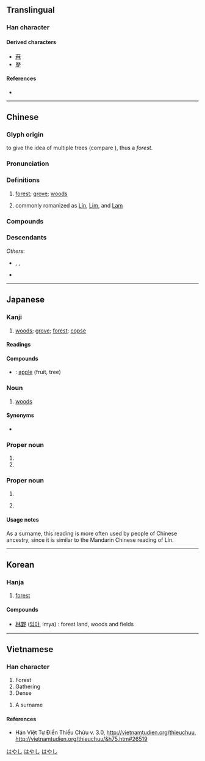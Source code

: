 {{character info/new}}
{{character info/new|0xf9f4}}
==Translingual==
{{stroke order|strokes=8}}

===Han character===
{{Han char|rn=75|rad=木|as=04|sn=8|four=44990|canj=DD|ids=⿰木木}}

====Derived characters====
* [[菻]]
* [[歴]] {{qualifier|in Japanese shinjitai}}

====References====
* {{Han ref|kx=0516.050|dkj=14551|dj=0903.190|hdz=21164.070|uh=6797|ud=26519|bh=AA4C|bd=43596}}

----

==Chinese==
{{zh-forms}}

===Glyph origin===
{{Han etym}}
{{zh-etym-double|木|tree}} to give the idea of multiple trees (compare {{zh-l|*森}}), thus a ''forest''.

===Pronunciation===
{{zh-pron
|m=lín
|m-s=
|c=lam4
|c-t=
|g=
|h=pfs=lìm;gd=lim2
|j=
|mb=lâng
|md=
|mn=nâ/lîm
|mn_note=nâ - vernacular; lîm - literary (surname)
|mn-t=na5/lim5
|mn-t_note=na5 - vernacular; lim5 - literary (surname)
|w=
|x=
|mc=y
|oc=y
|cat=n,pn
}}

===Definitions===
{{zh-hanzi}}

# [[forest]]; [[grove]]; [[woods]]
# {{surname|lang=zh|dot=,}} commonly romanized as [[Lin]], [[Lim]], and [[Lam]]

===Compounds===
{{zh-der|森林:forest|少林:Shaolin|吉林:Jilin|林檎|林林總總:numerous; in great abundance|雨林:rainforest|盤尼西林:penicillin|樹林:forest; woods|御林軍:the troops responsible for protecting the capital or the emperor|林業:forestry|林場:forestry center; tree farm|儒林|平地松林|幼學瓊林|少林寺|凡士林|奧林匹克|儒林外史|七林林|北林|字林|何氏語林|保留林|叢林|保林|山林|公有林|丕林島|封山育林|保安林|原始林|少林派|平林|息影林泉|息影園林|城市山林|布魯克林|喬林|中林|上林賦|快活林|壬林|坪林|常綠林|固沙林|原生林|巴林|上林苑|峰林|山林文學|山林屠販|士林|意林|少林拳|哈林式|單純林|寒林|同林鳥|孔林|七留七林|奧林比亞|尸陀林|園林|國有林|刀山劍林|天然林|亭林先生|和林|幼林|布林代數|易林|林蔭蔽天|春林|林子|瓊林宴|林苑|林黛玉|把臂入林|林型|林區|文林|林蔭|林下風致|林浪|槍林彈雨|柏林圍牆|林下風氣|林內鄉|林壑|林薄|林蔭大道|檀林|東林黨|森林法|林口|洛林|林下風範|次生林|福馬林|成材林|林郎|柏林劇團|杉林溪|瓊林玉質|瑤林瓊樹|柏林會議|林梢|氨基比林|林帶|林相|桂林一枝|東柏林|混合林|松林|林表|林宗巾|窮猿投林|窮猿奔林|穆思林|法苑珠林|株林|禁林|永續林|林冲夜奔|禪林|森林浴|碑林|林園大道|石林|成林|林口臺地|盜林|林班|林產|林濤|榛林|林慚澗愧|焚林而畋|林琅|森林學|故林|獨木不林|柏林樂派|柏林|林莽|杏林春暖|瓊林苑|瓊林玉樹|林立|林藪|桂林|東林書院|林投姐|眾議成林|焚林而田|林下|曼陀林|林務|焚林之求|棘林|空林|林杪|林衣|林泉|林地|海防林|格林童話|柏林影展|柏林大學|格林威治|瓊林|池魚林木|書林|水泥叢林|歸林|林邊鄉|武林舊事|林麓|林離|林籟|林無靜樹|林木|林投|林家花園|林園|杏林|西柏林|防風林|綠林|綠林大盜|聲振林木|都柏林|落葉林|造林|迦羅林朝|詩入雞林|藝林|防護林|言談林藪|防霜林|翰林|老林|陰丹士林|綠林好漢|綠林兵|茂林深竹|蜜林檎|舞林高手|芳林|雲林|農林|經濟林|羽林軍|竹林七賢|菲林|黑森林|雲林寺|鶴林玉露|鶴林|道林紙|笑林|醫林改錯|竹林|茂林|竹林之游|阿尼林|防沙林|長林豐草|長林|翰林院|針葉林|野豬林|肉山脯林|遯跡山林|遠遁山林|酒池肉林|詞林紀事|遊樂林|辯圃學林|辭林|馬林巴琴|赤道雨林|羽林|詞林|綠林豪客|綠林起義|紅樹林|楊林溝|小林|柳林|楊林市|繡林|楊林|烏林|團林鋪|澤林|羅克斯普林|竹林橋|丘林|花林寺|楊林橋|茂林修竹|溪林|黑林|林加拉語|楓林上城|林家溪}}

===Descendants===
{{CJKV||2=りん|3=림|k2=임|4=lâm}}
''Others'':
* {{desc|bor=1|en|Lin}}, {{l|en|Lam}}, {{l|en|Lim}}
* {{desc|bor=1|tl|Lim}}

----

==Japanese==

===Kanji===
{{ja-kanji|grade=1|rs=木04}}

# [[woods]]; [[grove]]; [[forest]]; [[copse]]

====Readings====
{{ja-readings
|goon=りん<りん<りむ
|kanon=りん<りん<りむ
|kun=はやし-, おお-い
}}

====Compounds====
{{der-top|Compounds}}
* {{ja-r|林檎|りんご}}: [[apple]] (fruit, tree)
{{der-bottom}}

===Noun===
{{ja-noun|はやし}}

# [[woods]]

====Synonyms====
* {{ja-r|森|もり}}

===Proper noun===
{{ja-pos|proper|はやし}}

# {{surname|lang=ja}}
# {{given name|female|lang=ja}}

===Proper noun===
{{ja-pos|proper|りん}}

# {{surname|lang=ja}}
# {{lb|ja|rare}} {{given name|female|lang=ja}}

====Usage notes====
As a surname, this reading is more often used by people of Chinese ancestry, since it is similar to the Mandarin Chinese reading of Lín.

[[Category:Japanese female given names|はやし]]
[[Category:Japanese male given names|はやし]]
[[Category:Japanese surnames|はやし]]

----

==Korean==

===Hanja===
{{ko-hanja|hangeul=[[림]]>[[임]]|eumhun=수풀|rv=rim>im|mr=rim>im|y=lim>im|ehrv=supul|ehmr=supul|ehy=swuphwul}}

# [[forest]]

====Compounds====
* [[林野]] ([[임야]], imya) : forest land, woods and fields


----

==Vietnamese==

===Han character===
{{vi-hantu|lâm|rs=木04}}

# Forest
# Gathering
# Dense

{{vi-hantu|Lâm|rs=木04}}

# A surname

====References====
* Hán Việt Tự Điển Thiều Chửu v. 3.0, http://vietnamtudien.org/thieuchuu, http://vietnamtudien.org/thieuchuu/&h75.htm#26519